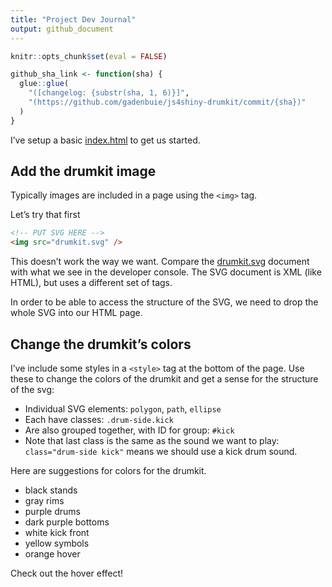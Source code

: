```yaml
---
title: "Project Dev Journal"
output: github_document
---
```


```r
knitr::opts_chunk$set(eval = FALSE)

github_sha_link <- function(sha) {
  glue::glue(
    "([changelog: {substr(sha, 1, 6)}]",
    "(https://github.com/gadenbuie/js4shiny-drumkit/commit/{sha})"
  )
}
```

I've setup a basic [index.html](index.html) to get us started.

## Add the drumkit image

Typically images are included in a page using the `<img>` tag.

Let's try that first

```html
<!-- PUT SVG HERE -->
<img src="drumkit.svg" />
```

This doesn't work the way we want.
Compare the [drumkit.svg](drumkit.svg) document
with what we see in the developer console.
The SVG document is XML (like HTML),
but uses a different set of tags.

In order to be able to access the structure of the SVG,
we need to drop the whole SVG into our HTML page.

## Change the drumkit's colors

I've include some styles in a `<style>` tag 
at the bottom of the page.
Use these to change the colors of the drumkit
and get a sense for the structure of the svg:

* Individual SVG elements: `polygon`, `path`, `ellipse`
* Each have classes: `.drum-side.kick`
* Are also grouped together, with ID for group: `#kick`
* Note that last class is the same as the sound we want to play: `class="drum-side kick"` means we should use a kick drum sound.

Here are suggestions for colors for the drumkit.

- black stands
- gray rims
- purple drums
- dark purple bottoms
- white kick front
- yellow symbols
- orange hover

Check out the hover effect!

